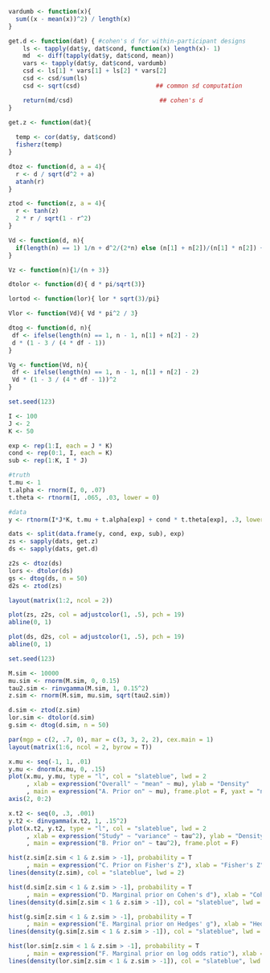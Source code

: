 ```r
vardumb <- function(x){
  sum((x - mean(x))^2) / length(x)
}

get.d <- function(dat) { #cohen's d for within-participant designs
    ls <- tapply(dat$y, dat$cond, function(x) length(x)- 1)
    md  <- diff(tapply(dat$y, dat$cond, mean))
    vars <- tapply(dat$y, dat$cond, vardumb)
    csd <- ls[1] * vars[1] + ls[2] * vars[2]
    csd <- csd/sum(ls)
    csd <- sqrt(csd)                     ## common sd computation

    return(md/csd)                        ## cohen's d
}

get.z <- function(dat){
  
  temp <- cor(dat$y, dat$cond)
  fisherz(temp)
}
```

```r
dtoz <- function(d, a = 4){
  r <- d / sqrt(d^2 + a)
  atanh(r)
}

ztod <- function(z, a = 4){
  r <- tanh(z)
  2 * r / sqrt(1 - r^2)
}
```

```r
Vd <- function(d, n){
  if(length(n) == 1) 1/n + d^2/(2*n) else (n[1] + n[2])/(n[1] * n[2]) + d^2 / (2 * (n[1] + n[2]))
}

Vz <- function(n){1/(n + 3)}
```

```r
dtolor <- function(d){ d * pi/sqrt(3)}

lortod <- function(lor){ lor * sqrt(3)/pi}

Vlor <- function(Vd){ Vd * pi^2 / 3}
```

```r
dtog <- function(d, n){
 df <- ifelse(length(n) == 1, n - 1, n[1] + n[2] - 2) 
 d * (1 - 3 / (4 * df - 1))
}

Vg <- function(Vd, n){
 df <- ifelse(length(n) == 1, n - 1, n[1] + n[2] - 2) 
 Vd * (1 - 3 / (4 * df - 1))^2
}
```

```r
set.seed(123)

I <- 100
J <- 2
K <- 50

exp <- rep(1:I, each = J * K)
cond <- rep(0:1, I, each = K)
sub <- rep(1:K, I * J)

#truth
t.mu <- 1
t.alpha <- rnorm(I, 0, .07)
t.theta <- rtnorm(I, .065, .03, lower = 0)

#data
y <- rtnorm(I*J*K, t.mu + t.alpha[exp] + cond * t.theta[exp], .3, lower = 0)
```

```r
dats <- split(data.frame(y, cond, exp, sub), exp)
zs <- sapply(dats, get.z)
ds <- sapply(dats, get.d)
```

```r
z2s <- dtoz(ds)
lors <- dtolor(ds)
gs <- dtog(ds, n = 50)
d2s <- ztod(zs)
```

```r
layout(matrix(1:2, ncol = 2))

plot(zs, z2s, col = adjustcolor(1, .5), pch = 19)
abline(0, 1)

plot(ds, d2s, col = adjustcolor(1, .5), pch = 19)
abline(0, 1)
```


```r
set.seed(123)

M.sim <- 10000
mu.sim <- rnorm(M.sim, 0, 0.15)
tau2.sim <- rinvgamma(M.sim, 1, 0.15^2)
z.sim <- rnorm(M.sim, mu.sim, sqrt(tau2.sim))
```

```r
d.sim <- ztod(z.sim)
lor.sim <- dtolor(d.sim)
g.sim <- dtog(d.sim, n = 50)
```

```r
par(mgp = c(2, .7, 0), mar = c(3, 3, 2, 2), cex.main = 1)
layout(matrix(1:6, ncol = 2, byrow = T))

x.mu <- seq(-1, 1, .01)
y.mu <- dnorm(x.mu, 0, .15)
plot(x.mu, y.mu, type = "l", col = "slateblue", lwd = 2
     , xlab = expression("Overall" ~ "mean" ~ mu), ylab = "Density"
     , main = expression("A. Prior on" ~ mu), frame.plot = F, yaxt = "n")
axis(2, 0:2)

x.t2 <- seq(0, .3, .001)
y.t2 <- dinvgamma(x.t2, 1, .15^2)
plot(x.t2, y.t2, type = "l", col = "slateblue", lwd = 2
     , xlab = expression("Study" ~ "variance" ~ tau^2), ylab = "Density"
     , main = expression("B. Prior on" ~ tau^2), frame.plot = F)

hist(z.sim[z.sim < 1 & z.sim > -1], probability = T
     , main = expression("C. Prior on Fisher's Z"), xlab = "Fisher's Z", ylim = c(0, 1.7))
lines(density(z.sim), col = "slateblue", lwd = 2)

hist(d.sim[z.sim < 1 & z.sim > -1], probability = T
     , main = expression("D. Marginal prior on Cohen's d"), xlab = "Cohen's d", ylim = c(0, 1.7))
lines(density(d.sim[z.sim < 1 & z.sim > -1]), col = "slateblue", lwd = 2)

hist(g.sim[z.sim < 1 & z.sim > -1], probability = T
     , main = expression("E. Marginal prior on Hedges' g"), xlab = "Hedges' g", ylim = c(0, 1.7))
lines(density(g.sim[z.sim < 1 & z.sim > -1]), col = "slateblue", lwd = 2)

hist(lor.sim[z.sim < 1 & z.sim > -1], probability = T
     , main = expression("F. Marginal prior on log odds ratio"), xlab = "LOR", ylim = c(0, 1.7))
lines(density(lor.sim[z.sim < 1 & z.sim > -1]), col = "slateblue", lwd = 2)
```

